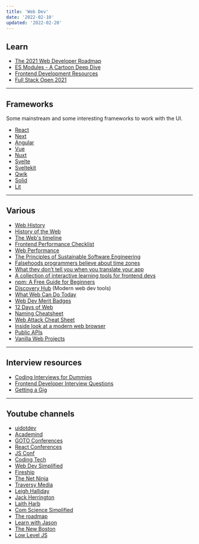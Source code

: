 ```yaml
---
title: 'Web Dev'
date: '2022-02-10'
updated: '2022-02-20'
---
```


## Learn

-   [The 2021 Web Developer Roadmap](https://levelup.gitconnected.com/the-2020-web-developer-roadmap-76503ddfb327)
-   [ES Modules - A Cartoon Deep Dive](https://hacks.mozilla.org/2018/03/es-modules-a-cartoon-deep-dive/)
-   [Frontend Development Resources](https://github.com/codingknite/frontend-development)
-   [Full Stack Open 2021](https://fullstackopen.com/en/)

---

## Frameworks

Some mainstream and some interesting frameworks to work with the UI.

-   [React](https://reactjs.org/)
-   [Next](https://nextjs.org/)
-   [Angular](https://angular.io/)
-   [Vue](https://vuejs.org/)
-   [Nuxt](https://nuxtjs.org/)
-   [Svelte](https://svelte.dev/)
-   [Sveltekit](https://kit.svelte.dev/)
-   [Qwik](https://github.com/builderio/qwik)
-   [Solid](https://www.solidjs.com/)
-   [Lit](https://lit.dev/)

---

## Various

-   [Web History](https://css-tricks.com/chapter-1-birth/)
-   [History of the Web](https://www.matthewgerstman.com/tech/history-of-the-web/)
-   [The Web's timeline](https://thehistoryoftheweb.com/timeline/)
-   [Frontend Performance Checklist](https://www.smashingmagazine.com/2021/01/front-end-performance-2021-free-pdf-checklist/)
-   [Web Performance](https://github.com/research-experiment/web-performance-research)
-   [The Principles of Sustainable Software Engineering](https://docs.microsoft.com/en-us/learn/modules/sustainable-software-engineering-overview/)
-   [Falsehoods programmers believe about time zones](https://www.zainrizvi.io/blog/falsehoods-programmers-believe-about-time-zones/)
-   [What they don’t tell you when you translate your app](https://ericwbailey.design/writing/what-they-dont-tell-you-when-you-translate-your-app/)
-   [A collection of interactive learning tools for frontend devs](https://www.smashingmagazine.com/2021/09/interactive-learning-tools-front-end-developers/)
-   [npm: A Free Guide for Beginners](https://css-tricks.com/a-complete-beginners-guide-to-npm/)
-   [Discovery Hub](https://bejamas.io/discovery) (Modern web dev tools)
-   [What Web Can Do Today](https://whatwebcando.today/)
-   [Web Dev Merit Badges](https://css-tricks.com/web-development-merit-badges/)
-   [12 Days of Web](https://12daysofweb.dev/)
-   [Naming Cheatsheet](https://github.com/kettanaito/naming-cheatsheet)
-   [Web Attack Cheat Sheet](https://github.com/riramar/Web-Attack-Cheat-Sheet)
-   [Inside look at a modern web browser](https://developers.google.com/web/updates/2018/09/inside-browser-part1)
-   [Public APIs](https://github.com/public-apis/public-apis)
-   [Vanilla Web Projects](https://github.com/bradtraversy/vanillawebprojects)

---

## Interview resources

-   [Coding Interviews for Dummies](https://www.freecodecamp.org/news/coding-interviews-for-dummies-5e048933b82b/)
-   [Frontend Developer Interview Questions](https://h5bp.org/Front-end-Developer-Interview-Questions/)
-   [Getting a Gig](https://github.com/cassidoo/getting-a-gig)

---

## Youtube channels <YoutubeIcon />

-   [uidotdev](https://www.youtube.com/c/uidotdev)
-   [Academind](https://www.youtube.com/c/Academind)
-   [GOTO Conferences](https://www.youtube.com/c/GotoConferences)
-   [React Conferences](https://www.youtube.com/c/ReactConferences)
-   [JS Conf](https://www.youtube.com/c/JSConfEU)
-   [Coding Tech](https://www.youtube.com/c/CodingTech)
-   [Web Dev Simplified](https://www.youtube.com/c/WebDevSimplified)
-   [Fireship](https://www.youtube.com/c/Fireship)
-   [The Net Ninja](https://www.youtube.com/c/TheNetNinja)
-   [Traversy Media](https://www.youtube.com/c/TraversyMedia)
-   [Leigh Halliday](https://www.youtube.com/c/leighhalliday)
-   [Jack Herrington](https://www.youtube.com/c/JackHerrington)
-   [Laith Harb](https://www.youtube.com/channel/UCyLNhHSiEVkVwPSFKxJAfSA)
-   [Com Science Simplified](https://www.youtube.com/c/ComScienceSimplified)
-   [The roadmap](https://www.youtube.com/c/theroadmap)
-   [Learn with Jason](https://www.youtube.com/c/Lengstorf)
-   [The New Boston](https://www.youtube.com/user/thenewboston)
-   [Low Level JS](https://www.youtube.com/c/LowLevelJavaScript)
